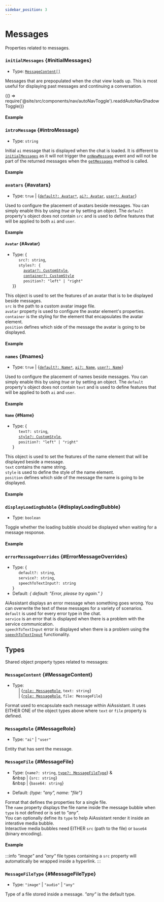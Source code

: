 ```yaml
---
sidebar_position: 3
---
```


# Messages

Properties related to messages.

### `initialMessages` {#initialMessages}

- Type: [`MessageContent[]`](#MessageContent)

Messages that are prepopulated when the chat view loads up. This is most useful for displaying past messages and continuing a conversation.


<BrowserOnly>{() => require('@site/src/components/nav/autoNavToggle').readdAutoNavShadowToggle()}</BrowserOnly>

#### Example

<ComponentContainer>
  <AiAssistantBrowser
    initialMessages={[
      {text: 'Beautiful city', role: 'user'},
      {file: {url: '/img/city.jpeg', type: 'image'}, role: 'ai'},
      {text: `What's on your mind?`, role: 'user'},
      {text: 'Peace and tranquility', role: 'ai'},
    ]}
    containerStyle={{height: '370px'}}
    service={{custom: {demo: true}}}
  ></AiAssistantBrowser>
</ComponentContainer>

<LineBreak></LineBreak>

### `introMessage` {#introMessage}

- Type: `string`

Initial `ai` message that is displayed when the chat is loaded. It is different to [`initialMessages`](HERE) as it will not trigger
the [`onNewMessage`](HERE) event and will not be part of the returned messages when the [`getMessages`](HERE) method is called.

#### Example

<ComponentContainer>
  <AiAssistantBrowser
    introMessage={`Hi I'm an AiAssistant, ask me anything!`}
    service={{custom: {demo: true}}}
  ></AiAssistantBrowser>
</ComponentContainer>

<LineBreak></LineBreak>

### `avatars` {#avatars}

- Type: `true` | {[`default?: Avatar*`](#Avatar), [`ai?: Avatar`](#Avatar), [`user?: Avatar`](#Avatar)}

Used to configure the placement of avatars beside messages. You can simply enable this by using _true_
or by setting an object. The `default` property's object does not contain `src` and is used to define
features that will be applied to both `ai` and `user`.

#### Example

<ComponentContainer>
  <AiAssistantBrowser
    initialMessages={[
      {text: 'Hey, how are you?', role: 'user'},
      {text: 'I am doing great, how about you?', role: 'ai'},
      {text: 'What is the meaning of life?', role: 'user'},
      {
        text: 'This ultimately depends on the person, but it could be the pursuit of happiness or fulfillment.',
        role: 'ai',
      },
    ]}
    service={{custom: {demo: true}}}
    avatars={true}
  ></AiAssistantBrowser>
</ComponentContainer>

<LineBreak></LineBreak>

#### `Avatar` {#Avatar}

- Type: {<br />
  &nbsp;&nbsp;&nbsp;&nbsp; `src?: string`, <br />
  &nbsp;&nbsp;&nbsp;&nbsp; `styles?: {` <br />
  &nbsp;&nbsp;&nbsp;&nbsp;&nbsp;&nbsp;&nbsp;&nbsp; [`avatar?: CustomStyle`](./sharedTypes/#customStyle), <br />
  &nbsp;&nbsp;&nbsp;&nbsp;&nbsp;&nbsp;&nbsp;&nbsp; [`container?: CustomStyle`](./sharedTypes/#customStyle) <br />
  &nbsp;&nbsp;&nbsp;&nbsp;&nbsp;&nbsp;&nbsp;&nbsp; `position?: "left" | "right"` <br />
  }}

This object is used to set the features of an avatar that is to be displayed beside messages. <br />
`src` is the path to a custom avatar image file. <br />
`avatar` property is used to configure the avatar element's properties. <br />
`container` is the styling for the element that encapsulates the avatar element. <br />
`position` defines which side of the message the avatar is going to be displayed.

#### Example

<ComponentContainer>
  <AiAssistantBrowser
    initialMessages={[
      {text: 'Hey, how are you?', role: 'user'},
      {text: 'I am doing great, how about you?', role: 'ai'},
      {text: 'What is the meaning of life?', role: 'user'},
      {
        text: 'This ultimately depends on the person, but it could be the pursuit of happiness or fulfillment.',
        role: 'ai',
      },
    ]}
    avatars={{
      default: {styles: {avatar: {height: '30px', width: '30px'}, container: {marginTop: '8px'}}},
      ai: {src: '/img/ai-brain.svg', styles: {avatar: {marginLeft: '-3px'}}},
    }}
    service={{custom: {demo: true}}}
  ></AiAssistantBrowser>
</ComponentContainer>

<LineBreak></LineBreak>

### `names` {#names}

- Type: `true` | {[`default?: Name*`](#Name), [`ai?: Name`](#Name), [`user?: Name`](#Name)}

Used to configure the placement of names beside messages. You can simply enable this by using _true_
or by setting an object. The `default` property's object does not contain `text` and is used to define
features that will be applied to both `ai` and `user`. <br />

#### Example

<ComponentContainer>
  <AiAssistantBrowser
    initialMessages={[
      {text: 'Hey, how are you?', role: 'user'},
      {text: 'I am doing great, how about you?', role: 'ai'},
      {text: 'What is the meaning of life?', role: 'user'},
      {
        text: 'This ultimately depends on the person, but it could be the pursuit of happiness or fulfillment.',
        role: 'ai',
      },
    ]}
    service={{custom: {demo: true}}}
    names={true}
  ></AiAssistantBrowser>
</ComponentContainer>

<LineBreak></LineBreak>

#### `Name` {#Name}

- Type: {<br />
  &nbsp;&nbsp;&nbsp;&nbsp; `text?: string`, <br />
  &nbsp;&nbsp;&nbsp;&nbsp; [`style?: CustomStyle`](./sharedTypes/#customStyle), <br />
  &nbsp;&nbsp;&nbsp;&nbsp; `position?: "left" | "right"` <br />
  }

This object is used to set the features of the name element that will be displayed beside a message. <br />
`text` contains the name string. <br />
`style` is used to define the style of the name element. <br />
`position` defines which side of the message the name is going to be displayed.

#### Example

<ComponentContainer>
  <AiAssistantBrowser
    initialMessages={[
      {text: 'Hey, how are you?', role: 'user'},
      {text: 'I am doing great, how about you?', role: 'ai'},
      {text: 'What is the meaning of life?', role: 'user'},
      {
        text: 'This ultimately depends on the person, but it could be the pursuit of happiness or fulfillment.',
        role: 'ai',
      },
    ]}
    service={{custom: {demo: true}}}
    names={{default: {style: {fontSize: '18px'}}, ai: {text: 'You'}, user: {text: 'Me'}}}
  ></AiAssistantBrowser>
</ComponentContainer>

<LineBreak></LineBreak>

### `displayLoadingBubble` {#displayLoadingBubble}

- Type: `boolean`

Toggle whether the loading bubble should be displayed when waiting for a message response.

#### Example

<ComponentContainer>
  <AiAssistantBrowser
    introMessage={'Please send a new message to observe a response with no loading bubble.'}
    displayLoadingBubble={false}
    service={{custom: {demo: true}}}
  ></AiAssistantBrowser>
</ComponentContainer>

<LineBreak></LineBreak>

### `errorMessageOverrides` {#ErrorMessageOverrides}

- Type: {<br />
  &nbsp;&nbsp;&nbsp;&nbsp; `default?: string`, <br />
  &nbsp;&nbsp;&nbsp;&nbsp; `service?: string`, <br />
  &nbsp;&nbsp;&nbsp;&nbsp; `speechToTextInput?: string` <br />
  }
- Default: _{ default: "Error, please try again." }_

AiAssistant displays an error message when something goes wrong. You can overwrite the text of these messages for a variety of scenarios. <br />
`default` is used for every error type in the chat. <br />
`service` is an error that is displayed when there is a problem with the service communication. <br />
`speechToTextInput` error is displayed when there is a problem using the [`speechToTextInput`](HERE) functionality. <br />

<LineBreak></LineBreak>

## Types

Shared object property types related to messages:

### `MessageContent` {#MessageContent}

- Type: <br />
  &nbsp;&nbsp;&nbsp;&nbsp; | {[`role: MessageRole`](#MessageRole), `text: string`} <br />
  &nbsp;&nbsp;&nbsp;&nbsp; | {[`role: MessageRole`](#MessageRole), `file: MessageFile`}

Format used to encapsulate each message within AiAssistant. It uses EITHER ONE of the object types above where `text`
or `file` property is defined.

<LineBreak></LineBreak>

### `MessageRole` {#MessageRole}

- Type: `"ai"` | `"user"`

Entity that has sent the message.

<LineBreak></LineBreak>

### `MessageFile` {#MessageFile}

- Type: {`name?: string`, [`type?: MessageFileType`](#MessageFileType)} & <br />
  &nbsp | {`src: string`} <br />
  &nbsp | {`base64: string`} <br />

- Default: _{type: "any", name: "file"}_

Format that defines the properties for a single file. <br />
The `name` property displays the file name inside the message bubble when `type` is not defined or is set to _"any"_. <br />
You can optionally define its `type` to help AiAssistant render it inside an interative media bubble. <br />
Interactive media bubbles need EITHER `src` (path to the file) or `base64` (binary encoding).

#### Example

<ComponentContainer>
  <AiAssistantBrowser
    initialMessages={[
      {file: {url: '/img/city.jpeg', type: 'image'}, role: 'user'},
      {file: {url: '/audio/cantinaBand.wav', type: 'audio'}, role: 'user'},
      {file: {url: '/text/text.txt', name: 'hello-world.txt', type: 'file'}, role: 'user'},
    ]}
    service={{custom: {demo: true}}}
  ></AiAssistantBrowser>
</ComponentContainer>

:::info
_"image"_ and _"any"_ file types containing a `src` property will automatically be wrapped inside a hyperlink.
:::

<LineBreak></LineBreak>

### `MessageFileType` {#MessageFileType}

- Type: `"image"` | `"audio"` | `"any"`

Type of a file stored inside a message. _"any"_ is the default type.

<LineBreak></LineBreak>
